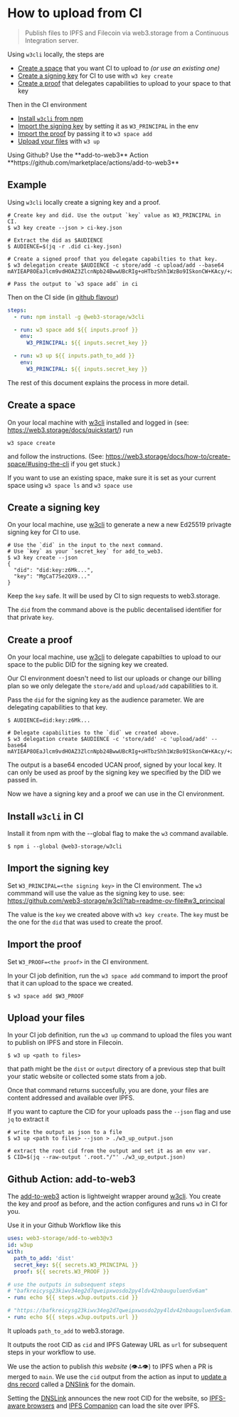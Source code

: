
# How to upload from CI

> Publish files to IPFS and Filecoin via web3.storage from a Continuous Integration server. 

Using `w3cli` locally, the steps are

- [Create a space](#create-a-space) that you want CI to upload to _(or use an existing one)_
- [Create a signing key](#create-a-signing-key) for CI to use with `w3 key create`
- [Create a proof](#create-a-proof) that delegates capabilities to upload to your space to that key

Then in the CI environment

- [Install `w3cli` from npm](#install-w3cli-in-ci)
- [Import the signing key](#import-the-signing-key) by setting it as `W3_PRINCIPAL` in the env
- [Import the proof](#import-the-proof) by passing it to `w3 space add`
- [Upload your files](#upload-your-files) with `w3 up`

<Callout type='info'>
  Using Github? Use the **add-to-web3** Action **https://github.com/marketplace/actions/add-to-web3**
</Callout>

## Example

Using `w3cli` locally create a signing key and a proof.

```shell
# Create key and did. Use the output `key` value as W3_PRINCIPAL in CI.
$ w3 key create --json > ci-key.json

# Extract the did as $AUDIENCE
$ AUDIENCE=$(jq -r .did ci-key.json)

# Create a signed proof that you delegate capabilties to that key. 
$ w3 delegation create $AUDIENCE -c store/add -c upload/add --base64
mAYIEAP8OEaJlcm9vdHOAZ3ZlcnNpb24BwwUBcRIg+oHTbzShh1WzBo9ISkonCW+KAcy/+zW8Zb...

# Pass the output to `w3 space add` in ci
```

Then on the CI side (in [github flavour](https://github.com/web3-storage/add-to-web3/blob/abc09576bd0f06e881b250012cc94c535b2d577f/action.yml#L42-L54))

```yaml
steps:
  - run: npm install -g @web3-storage/w3cli

  - run: w3 space add ${{ inputs.proof }}
    env:
      W3_PRINCIPAL: ${{ inputs.secret_key }}

  - run: w3 up ${{ inputs.path_to_add }}
    env:
      W3_PRINCIPAL: ${{ inputs.secret_key }}
```

The rest of this document explains the process in more detail.

## Create a space 

On your local machine with [w3cli] installed and logged in (see: https://web3.storage/docs/quickstart/) run 

```
w3 space create
```

and follow the instructions. (See: https://web3.storage/docs/how-to/create-space/#using-the-cli if you get stuck.)

If you want to use an existing space, make sure it is set as your current space using `w3 space ls` and `w3 space use`

## Create a signing key

On your local machine, use [w3cli] to generate a new a new Ed25519 privagte signing key for CI to use.

```shell
# Use the `did` in the input to the next command. 
# Use `key` as your `secret_key` for add_to_web3.
$ w3 key create --json
{
  "did": "did:key:z6Mk...",
  "key": "MgCaT7Se2QX9..."
}
```

Keep the `key` safe. It will be used by CI to sign requests to web3.storage. 

The `did` from the command above is the public decentalised identifier for that private `key`.

## Create a proof

On your local machine, use [w3cli] to delegate capabilties to upload to our space to the public DID for the signing key we created.

Our CI environment doesn't need to list our uploads or change our billing plan so we only delegate the `store/add` and `upload/add` capabilities to it.

Pass the `did` for the signing key as the audience parameter. We are delegating capabilities to that key.

```shell
$ AUDIENCE=did:key:z6Mk...

# Delegate capabilities to the `did` we created above.
$ w3 delegation create $AUDIENCE -c 'store/add' -c 'upload/add' --base64
mAYIEAP8OEaJlcm9vdHOAZ3ZlcnNpb24BwwUBcRIg+oHTbzShh1WzBo9ISkonCW+KAcy/+zW8Zb...
```

The output is a base64 encoded UCAN proof, signed by your local key. It can only be used as proof by the signing key we specified by the DID we passed in.

Now we have a signing key and a proof we can use in the CI environment.

## Install `w3cli` in CI

Install it from npm with the --global flag to make the `w3` command available.

```shell
$ npm i --global @web3-storage/w3cli
```

## Import the signing key

Set `W3_PRINCIPAL=<the signing key>` in the CI environment. The `w3` commmand will use the value as the signing key to use. see: https://github.com/web3-storage/w3cli?tab=readme-ov-file#w3_principal

The value is the `key` we created above with `w3 key create`. The `key` must be the one for the `did` that was used to create the proof.

## Import the proof

Set `W3_PROOF=<the proof>` in the CI environment. 

In your CI job definition, run the `w3 space add` command to import the proof that it can upload to the space we created.

```shell
$ w3 space add $W3_PROOF
```

## Upload your files

In your CI job definition, run the `w3 up` command to upload the files you want to publish on IPFS and store in Filecoin.

```shell
$ w3 up <path to files>
```

that path might be the `dist` or `output` directory of a previous step that built your static website or collected some stats from a job.

Once that command returns succesfully, you are done, your files are content addressed and available over IPFS.

If you want to capture the CID for your uploads pass the `--json` flag and use `jq` to extract it

```shell
# write the output as json to a file
$ w3 up <path to files> --json > ./w3_up_output.json

# extract the root cid from the output and set it as an env var.
$ CID=$(jq --raw-output '.root."/"' ./w3_up_output.json)
```

## Github Action: add-to-web3

The [add-to-web3] action is lightweight wrapper around [w3cli]. You create the key and proof as before, and the action configures and runs `w3` in CI for you.

Use it in your Github Workflow like this

```yaml
uses: web3-storage/add-to-web3@v3
id: w3up
with:
  path_to_add: 'dist'
  secret_key: ${{ secrets.W3_PRINCIPAL }}
  proof: ${{ secrets.W3_PROOF }}

# use the outputs in subsequent steps
# "bafkreicysg23kiwv34eg2d7qweipxwosdo2py4ldv42nbauguluen5v6am"
- run: echo ${{ steps.w3up.outputs.cid }}

# "https://bafkreicysg23kiwv34eg2d7qweipxwosdo2py4ldv42nbauguluen5v6am.ipfs.w3s.link"
- run: echo ${{ steps.w3up.outputs.url }}
```

It uploads `path_to_add` to web3.storage.

It outputs the root CID as `cid` and IPFS Gateway URL as `url` for subsequent steps in your workflow to use.

We use the action to publish _this website_ (👁️⁂👁️) to IPFS when a PR is merged to `main`. We use the `cid` output from the action as input to [update a dns record](https://github.com/web3-storage/www/blob/18044a3814846967fca1126ab3baa3973c43e908/.github/workflows/deploy.yml#L79-L89) called a [DNSlink] for the domain.

Setting the [DNSLink] announces the new root CID for the website, so [IPFS-aware browsers](https://brave.com/ipfs-support/) and [IPFS Companion](https://docs.ipfs.tech/install/ipfs-companion/) can load the site over IPFS.


[w3cli]: https://github.com/web3-storage/w3cli
[add-to-web3]: https://github.com/web3-storage/add-to-web3
[DNSLink]: https:/dnslink.io
